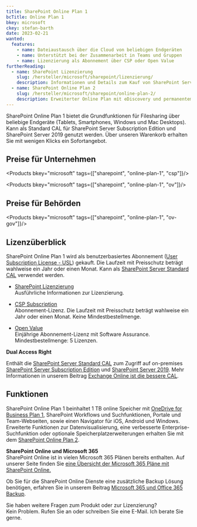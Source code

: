 ```yaml
---
title: SharePoint Online Plan 1
bcTitle: Online Plan 1
bkey: microsoft
ckey: stefan-barth
date: 2023-02-21
wanted:
  features:
    - name: Dateiaustausch über die Cloud von beliebigen Endgeräten
    - name: Unterstützt bei der Zusammenarbeit in Teams und Gruppen
    - name: Lizenzierung als Abonnement über CSP oder Open Value
furtherReading:
  - name: SharePoint Lizenzierung
    slug: /hersteller/microsoft/sharepoint/lizenzierung/
    description: Informationen und Details zum Kauf von SharePoint Server und SharePoint Online Plänen.
  - name: SharePoint Online Plan 2
    slug: /hersteller/microsoft/sharepoint/online-plan-2/
    description: Erweiterter Online Plan mit eDiscovery und permanentem Dokumentarchiv.
---
```




<Intro>

 SharePoint Online Plan 1 bietet die Grundfunktionen für Filesharing über beliebige Endgeräte (Tablets, Smartphones, Windows und Mac Desktops).
 Kann als Standard CAL für SharePoint Server Subscription Edition und SharePoint Server 2019 genutzt werden.
 Über unseren Warenkorb erhalten Sie mit wenigen Klicks ein Sofortangebot.


</Intro>

<TOC />



## Preise für Unternehmen

<Products bkey="microsoft" tags={["sharepoint", "online-plan-1", "csp"]}/>

<Products bkey="microsoft" tags={["sharepoint", "online-plan-1", "ov"]}/>


## Preise für Behörden

<Products bkey="microsoft" tags={["sharepoint", "online-plan-1", "ov-gov"]}/>


## Lizenzüberblick

SharePoint Online Plan 1 wird als benutzerbasiertes Abonnement ([User Subscription License - USL](/hersteller/microsoft/exchange/lizenzierung/#user-subscription-license-usl)) gekauft. Die Laufzeit mit Preisschutz beträgt wahlweise ein Jahr oder einen Monat.
Kann als [SharePoint Server Standard CAL](/hersteller/microsoft/sharepoint/server-standard-cal/) verwendet werden.

<ArrowList>

- [SharePoint Lizenzierung](/hersteller/microsoft/sharepoint/lizenzierung/)<br />
  Ausführliche Informationen zur Lizenzierung.

- [CSP Subscription](/hersteller/microsoft/csp/)<br />
  Abonnement-Lizenz. Die Laufzeit mit Preisschutz beträgt wahlweise ein Jahr oder einen Monat. Keine Mindestbestellmenge.

- [Open Value](/hersteller/microsoft/open-value/)<br />
  Einjährige Abonnement-Lizenz mit Software Assurance. Mindestbestellmenge: 5 Lizenzen.

</ArrowList>

<Info>

 **Dual Access Right**

 Enthält die [SharePoint Server Standard CAL](/hersteller/microsoft/sharepoint/server-standard-cal/) zum Zugriff auf on-premises [SharePoint Server Subscription Edition](/hersteller/microsoft/sharepoint/server-subscription-edition/) und [SharePoint Server 2019](/hersteller/microsoft/sharepoint/server-2019/).
 Mehr Informationen in unserem Beitrag [Exchange Online ist die bessere CAL](/blog/exchange-online-ist-die-bessere-cal/).

</Info>


## Funktionen

SharePoint Online Plan 1 beinhaltet 1 TB online Speicher mit [OneDrive for Business Plan 1](/hersteller/microsoft/microsoft-365/onedrive-for-business-plan-1/), SharePoint Workflows und Suchfunktionen, Portale und Team-Webseiten, sowie einen Navigator für iOS, Android und Windows.
Erweiterte Funktionen zur Datenvisualisierung, eine verbesserte Enterprise-Suchfunktion oder optionale Speicherplatzerweiterungen erhalten Sie mit dem [SharePoint Online Plan 2](/hersteller/microsoft/sharepoint/online-plan-2/).


<Info>

**SharePoint Online und Microsoft 365**<br />
SharePoint Online ist in vielen Microsoft 365 Plänen bereits enthalten. Auf unserer Seite finden Sie [eine Übersicht der Microsoft 365 Pläne mit SharePoint Online.](/hersteller/microsoft/sharepoint/#sharepoint-online-in-microsoft-365-plänen)

Ob Sie für die SharePoint Online Dienste eine zusätzliche Backup Lösung benötigen, erfahren Sie in unserem Beitrag [Microsoft 365 und Office 365 Backup](/blog/microsoft-office-365-backup-veeam/).

</Info>


<GetInTouch theme="light">

Sie haben weitere Fragen zum Produkt oder zur Lizenzierung?<br />
Kein Problem. Rufen Sie an oder schreiben Sie eine E-Mail. Ich berate Sie gerne.

</GetInTouch>
